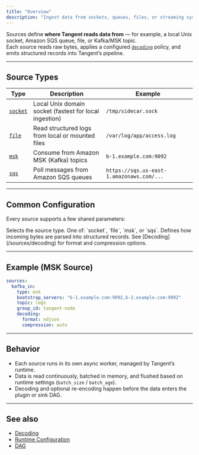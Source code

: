 ```yaml
---
title: "Overview"
description: "Ingest data from sockets, queues, files, or streaming systems."
---
```


Sources define **where Tangent reads data from** — for example, a local Unix socket, Amazon SQS queue, file, or Kafka/MSK topic.  
Each source reads raw bytes, applies a configured [`decoding`](/sources/decoding) policy, and emits structured records into Tangent’s pipeline.

---

## Source Types

| Type | Description | Example |
|------|--------------|----------|
| [`socket`](/sources/socket) | Local Unix domain socket (fastest for local ingestion) | `/tmp/sidecar.sock` |
| [`file`](/sources/file) | Read structured logs from local or mounted files | `/var/log/app/access.log` |
| [`msk`](/sources/msk) | Consume from Amazon MSK (Kafka) topics | `b-1.example.com:9092` |
| [`sqs`](/sources/sqs) | Poll messages from Amazon SQS queues | `https://sqs.us-east-1.amazonaws.com/...` |

---

## Common Configuration

Every source supports a few shared parameters:

<ParamField path="type" type="string" required>
Selects the source type.  
One of: `socket`, `file`, `msk`, or `sqs`.
</ParamField>

<ParamField path="decoding" type="object">
Defines how incoming bytes are parsed into structured records.  
See [Decoding](/sources/decoding) for format and compression options.
</ParamField>

---

## Example (MSK Source)

```yaml tangent.yaml icon=download
sources:
  kafka_in:
    type: msk
    bootstrap_servers: "b-1.example.com:9092,b-2.example.com:9092"
    topic: logs
    group_id: tangent-node
    decoding:
      format: ndjson
      compression: auto
````

---

## Behavior

* Each source runs in its own async worker, managed by Tangent’s runtime.
* Data is read continuously, batched in memory, and flushed based on runtime settings (`batch_size` / `batch_age`).
* Decoding and optional re-encoding happen before the data enters the plugin or sink DAG.

---

## See also

* [Decoding](/sources/decoding)
* [Runtime Configuration](/cli/tangent-yaml#runtime)
* [DAG](/cli/tangent-yaml#dag)